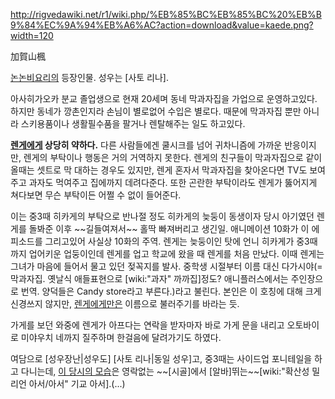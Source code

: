 http://rigvedawiki.net/r1/wiki.php/%EB%85%BC%EB%85%BC%20%EB%B9%84%EC%9A%94%EB%A6%AC?action=download&value=kaede.png?width=120

加賀山楓

[[논논비요리]]의 등장인물. 성우는 [사토 리나].

아사히가오카 분교 졸업생으로 현재 20세며 동네 막과자집을 가업으로 운영하고있다. 하지만 동네가 깡촌인지라 손님이 별로없어 수입은 별로다. 때문에 막과자집 뿐만 아니라 스키용품이나 생활필수품을 팔거나 렌탈해주는 일도 하고있다.

'''[[미야우치 렌게|렌게]]에게 상당히 약하다.''' 다른 사람들에겐 쿨시크를 넘어 귀차니즘에 가까운 반응이지만, 렌게의 부탁이나 행동은 거의 거역하지 못한다. 렌게의 친구들이 막과자집으로 같이 올때는 셋트로 막 대하는 경우도 있지만, 렌게 혼자서 막과자집을 찾아온다면 TV도 보여주고 과자도 먹여주고 집에까지 데려다준다. 또한 곤란한 부탁이라도 렌게가 뚫어지게 쳐다보면 무슨 부탁이든 어쩔 수 없이 들어준다.

이는 중3때 히카게의 부탁으로 반나절 정도 히카게의 늦둥이 동생이자 당시 아기였던 렌게를 돌봐준 이후 ~~길들여져서~~ 홀딱  빠져버리고 생긴일. 애니메이션 10화가 이 에피소드를 그리고있어 사실상 10화의 주역. 렌게는 늦둥이인 탓에 언니 히카게가 중3때까지 업어키운 업둥이인데 렌게를 업고 학교에 왔을 때 렌게를 처음 만났다. 이때 렌게는 그녀가 마음에 들어서 물고 있던 젖꼭지를 발사. 중학생 시절부터 이름 대신 다가시야(=막과자집. 옛날식 애들표현으로 [wiki:"과자" 까까집]정도? 애니플러스에서는 주인장으로 번역. 양덕들은 Candy store라고 부른다.)라고 불린다. 본인은 이 호칭에 대해 크게 신경쓰지 않지만, [[미야우치 렌게|렌게]]에게만은 이름으로 불러주기를 바라는 듯.

가게를 보던 와중에 렌게가 아프다는 연락을 받자마자 바로 가게 문을 내리고 오토바이로 미야우치 네까지 질주하며 한걸음에 달려가기도 하였다.

여담으로 [성우장난|성우도] [사토 리나|동일 성우]고, 중3때는 사이드업 포니테일을 하고 다니는데, [http://p.twpl.jp/show/large/s9feK 이 당시의 모습]은 영락없는 ~~[시골]에서 [알바]뛰는~~[wiki:"확산성 밀리언 아서/아서" 기교 아서].(...) 
